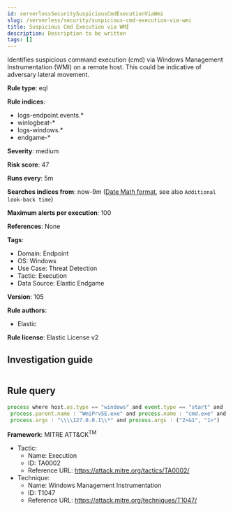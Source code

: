 ```yaml
---
id: serverlessSecuritySuspiciousCmdExecutionViaWmi
slug: /serverless/security/suspicious-cmd-execution-via-wmi
title: Suspicious Cmd Execution via WMI
description: Description to be written
tags: []
---
```


<div id="suspicious-cmd-execution-via-wmi"></div>

Identifies suspicious command execution (cmd) via Windows Management Instrumentation (WMI) on a remote host. This could be indicative of adversary lateral movement.

**Rule type**: eql

**Rule indices**: 

* logs-endpoint.events.*
* winlogbeat-*
* logs-windows.*
* endgame-*

**Severity**: medium

**Risk score**: 47

**Runs every**: 5m

**Searches indices from**: now-9m ([Date Math format](((ref))/common-options.html#date-math), see also <DocLink id="serverlessSecurityRulesUiCreate" section="set-the-rules-schedule">`Additional look-back time`</DocLink>)

**Maximum alerts per execution**: 100

**References**: None

**Tags**: 

* Domain: Endpoint
* OS: Windows
* Use Case: Threat Detection
* Tactic: Execution
* Data Source: Elastic Endgame

**Version**: 105

**Rule authors**: 

* Elastic

**Rule license**: Elastic License v2

## Investigation guide

```markdown

```

## Rule query

```js
process where host.os.type == "windows" and event.type == "start" and
 process.parent.name : "WmiPrvSE.exe" and process.name : "cmd.exe" and
 process.args : "\\\\127.0.0.1\\*" and process.args : ("2>&1", "1>")

```

**Framework**: MITRE ATT&CK<sup>TM</sup>

* Tactic:
    * Name: Execution
    * ID: TA0002
    * Reference URL: https://attack.mitre.org/tactics/TA0002/
* Technique:
    * Name: Windows Management Instrumentation
    * ID: T1047
    * Reference URL: https://attack.mitre.org/techniques/T1047/

